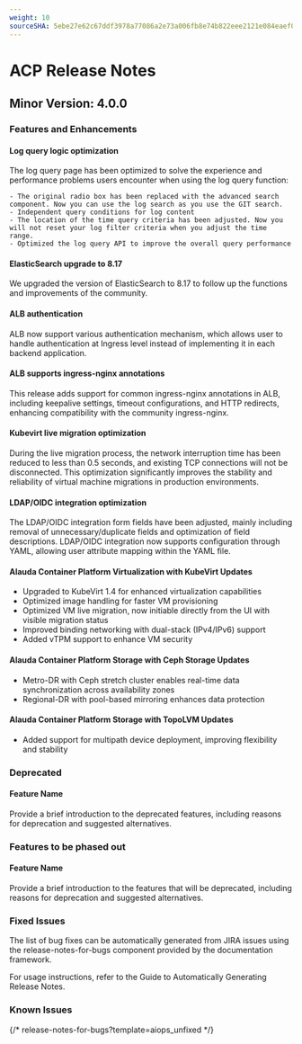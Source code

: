 ```yaml
---
weight: 10
sourceSHA: 5ebe27e62c67ddf3978a77086a2e73a006fb8e74b822eee2121e084eaef03c94
---
```


# ACP Release Notes

## Minor Version: 4.0.0

### Features and Enhancements
#### Log query logic optimization

The log query page has been optimized to solve the experience and performance problems users encounter when using the log query function:
   
    - The original radio box has been replaced with the advanced search component. Now you can use the log search as you use the GIT search.
    - Independent query conditions for log content
    - The location of the time query criteria has been adjusted. Now you will not reset your log filter criteria when you adjust the time range.
    - Optimized the log query API to improve the overall query performance

#### ElasticSearch upgrade to 8.17

We upgraded the version of ElasticSearch to 8.17 to follow up the functions and improvements of the community.

#### ALB authentication

ALB now support various authentication mechanism, which allows user to handle authentication at Ingress level instead of implementing it in each backend application. 

#### ALB supports ingress-nginx annotations

This release adds support for common ingress-nginx annotations in ALB, including keepalive settings, timeout configurations, and HTTP redirects, enhancing compatibility with the community ingress-nginx.

#### Kubevirt live migration optimization

During the live migration process, the network interruption time has been reduced to less than 0.5 seconds, and existing TCP connections will not be disconnected. 
This optimization significantly improves the stability and reliability of virtual machine migrations in production environments.

#### LDAP/OIDC integration optimization

The LDAP/OIDC integration form fields have been adjusted, mainly including removal of unnecessary/duplicate fields and optimization of field descriptions.
LDAP/OIDC integration now supports configuration through YAML, allowing user attribute mapping within the YAML file.

#### Alauda Container Platform Virtualization with KubeVirt Updates
- Upgraded to KubeVirt 1.4 for enhanced virtualization capabilities
- Optimized image handling for faster VM provisioning
- Optimized VM live migration, now initiable directly from the UI with visible migration status
- Improved binding networking with dual-stack (IPv4/IPv6) support
- Added vTPM support to enhance VM security

#### Alauda Container Platform Storage with Ceph Storage Updates
- Metro-DR with Ceph stretch cluster enables real-time data synchronization across availability zones
- Regional-DR with pool-based mirroring enhances data protection

#### Alauda Container Platform Storage with TopoLVM Updates
- Added support for multipath device deployment, improving flexibility and stability

### Deprecated
#### Feature Name
Provide a brief introduction to the deprecated features, including reasons for deprecation and suggested alternatives.

### Features to be phased out
#### Feature Name
Provide a brief introduction to the features that will be deprecated, including reasons for deprecation and suggested alternatives.

### Fixed Issues
The list of bug fixes can be automatically generated from JIRA issues using the release-notes-for-bugs component provided by the documentation framework.

For usage instructions, refer to the Guide to Automatically Generating Release Notes.

### Known Issues
{/* release-notes-for-bugs?template=aiops_unfixed */}